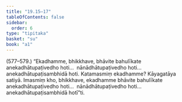 ```yaml
---
title: "19.15–17"
tableOfContents: false
sidebar:
  order: 6
type: "tipitaka"
basket: "su"
book: "a1"
---
```



<DynamicBreadcrumb />

<Paragraph type="center" book="a1">
(577–579.)
</Paragraph>

<Paragraph number="465" book="a1">
“Ekadhamme, bhikkhave, bhāvite bahulīkate anekadhātupaṭivedho hoti…  nānādhātupaṭivedho hoti…  anekadhātupaṭisambhidā hoti. Katamasmiṃ ekadhamme? Kāyagatāya satiyā. Imasmiṃ kho, bhikkhave, ekadhamme bhāvite bahulīkate anekadhātupaṭivedho hoti…  nānādhātupaṭivedho hoti…  anekadhātupaṭisambhidā hotī”ti.
</Paragraph>